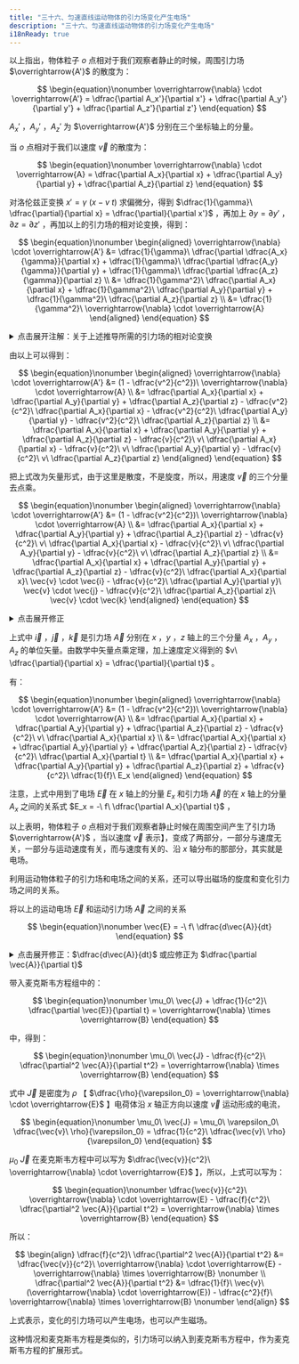 ```yaml
---
title: "三十六、匀速直线运动物体的引力场变化产生电场"
description: "三十六、匀速直线运动物体的引力场变化产生电场"
i18nReady: true
---
```




以上指出，物体粒子 $o$ 点相对于我们观察者静止的时候，周围引力场 $\overrightarrow{A'}$ 的散度为：

$$
\begin{equation}\nonumber
\overrightarrow{\nabla} \cdot \overrightarrow{A'} = \dfrac{\partial A_x'}{\partial x'} + \dfrac{\partial A_y'}{\partial y'} + \dfrac{\partial A_z'}{\partial z'}
\end{equation}
$$

$A_x'$ ，$A_y'$ ，$A_z'$ 为 $\overrightarrow{A'}$ 分别在三个坐标轴上的分量。

当 $o$ 点相对于我们以速度 $\vec{v}$ 的散度为：

$$
\begin{equation}\nonumber
\overrightarrow{\nabla} \cdot \overrightarrow{A} = \dfrac{\partial A_x}{\partial x} + \dfrac{\partial A_y}{\partial y} + \dfrac{\partial A_z}{\partial z}
\end{equation}
$$

对洛伦兹正变换 $x' = \gamma\ (x - v\ t)$ 求偏微分，得到 $\dfrac{1}{\gamma}\ \dfrac{\partial}{\partial x} = \dfrac{\partial}{\partial x'}$ ，再加上 $\partial y = \partial y'$ ，$\partial z = \partial z'$ ，再加以上的引力场的相对论变换，得到：

$$
\begin{equation}\nonumber
\begin{aligned}
\overrightarrow{\nabla} \cdot \overrightarrow{A'} &= \dfrac{1}{\gamma}\ \dfrac{\partial \dfrac{A_x}{\gamma}}{\partial x} + \dfrac{1}{\gamma}\ \dfrac{\partial \dfrac{A_y}{\gamma}}{\partial y} + \dfrac{1}{\gamma}\ \dfrac{\partial \dfrac{A_z}{\gamma}}{\partial z} \\
  &= \dfrac{1}{\gamma^2}\ \dfrac{\partial A_x}{\partial x} + \dfrac{1}{\gamma^2}\ \dfrac{\partial A_y}{\partial y} + \dfrac{1}{\gamma^2}\ \dfrac{\partial A_z}{\partial z} \\
  &= \dfrac{1}{\gamma^2}\ \overrightarrow{\nabla} \cdot \overrightarrow{A}
\end{aligned}
\end{equation}
$$

<details>
  <summary class="custom-summary">点击展开注解：关于上述推导所需的引力场的相对论变换</summary>
  <Aside title="注解">
    上述推导需要用到引力场的相对论变换，具体可以参考第二十三章的最后一小节：“引力场的洛伦兹变换”

    具体来说，静止引力场 $\overrightarrow{A'}$ 在三个坐标轴上的分量，和运动引力场 $\overrightarrow{A}$ 在三个坐标轴上的分量之间存在以下关系：
    
    $$
    \begin{align}
    A_x &= \gamma\ A_x' \nonumber \\
    A_y &= \gamma^2\ A_y' \nonumber \\
    A_z &= \gamma^2\ A_z' \nonumber
    \end{align}
    $$
    
    <div style="text-align: right;">
      _由 **<a href="mailto:bzsgbq@163.com" target="_blank" rel="noopener noreferrer">RainDream</a>** 添加_
    </div>
  </Aside>
</details>

由以上可以得到：

$$
\begin{equation}\nonumber
\begin{aligned}
\overrightarrow{\nabla} \cdot \overrightarrow{A'} &= (1 - \dfrac{v^2}{c^2})\ \overrightarrow{\nabla} \cdot \overrightarrow{A} \\
  &= \dfrac{\partial A_x}{\partial x} + \dfrac{\partial A_y}{\partial y} + \dfrac{\partial A_z}{\partial z} - \dfrac{v^2}{c^2}\ \dfrac{\partial A_x}{\partial x} - \dfrac{v^2}{c^2}\ \dfrac{\partial A_y}{\partial y} - \dfrac{v^2}{c^2}\ \dfrac{\partial A_z}{\partial z} \\
  &= \dfrac{\partial A_x}{\partial x} + \dfrac{\partial A_y}{\partial y} + \dfrac{\partial A_z}{\partial z} - \dfrac{v}{c^2}\ v\ \dfrac{\partial A_x}{\partial x} - \dfrac{v}{c^2}\ v\ \dfrac{\partial A_y}{\partial y} - \dfrac{v}{c^2}\ v\ \dfrac{\partial A_z}{\partial z}
\end{aligned}
\end{equation}
$$

把上式改为矢量形式，由于这里是散度，不是旋度，所以，用速度 $\vec{v}$ 的三个分量去点乘。

$$
\begin{equation}\nonumber
\begin{aligned}
\overrightarrow{\nabla} \cdot \overrightarrow{A'} &= (1 - \dfrac{v^2}{c^2})\ \overrightarrow{\nabla} \cdot \overrightarrow{A} \\
  &= \dfrac{\partial A_x}{\partial x} + \dfrac{\partial A_y}{\partial y} + \dfrac{\partial A_z}{\partial z} - \dfrac{v}{c^2}\ v\ \dfrac{\partial A_x}{\partial x} - \dfrac{v}{c^2}\ v\ \dfrac{\partial A_y}{\partial y} - \dfrac{v}{c^2}\ v\ \dfrac{\partial A_z}{\partial z} \\
  &= \dfrac{\partial A_x}{\partial x} + \dfrac{\partial A_y}{\partial y} + \dfrac{\partial A_z}{\partial z} - \dfrac{v}{c^2}\ \dfrac{\partial A_x}{\partial x}\ \vec{v} \cdot \vec{i} - \dfrac{v}{c^2}\ \dfrac{\partial A_y}{\partial y}\ \vec{v} \cdot \vec{j} - \dfrac{v}{c^2}\ \dfrac{\partial A_z}{\partial z}\ \vec{v} \cdot \vec{k}
\end{aligned}
\end{equation}
$$

<details>
  <summary class="custom-summary">点击展开修正</summary>
  <Aside type="danger" title="修正">
    原文中最后一项多了个 $v$，即写成了 $\dfrac{v}{c^2}\ v\ \dfrac{\partial A_z}{\partial z}\ \vec{v} \cdot \vec{k}$；因为这个错误过于明显，所以直接在正文内容中进行了修正。

    <div style="text-align: right;">
      _由 **<a href="mailto:bzsgbq@163.com" target="_blank" rel="noopener noreferrer">RainDream</a>** 添加_
    </div>
  </Aside>
</details>

上式中 $\vec{i}$ ，$\vec{j}$ ，$\vec{k}$ 是引力场 $\vec{A}$ 分别在 $x$ ，$y$ ，$z$ 轴上的三个分量 $A_x$ ，$A_y$ ，$A_z$ 的单位矢量。由数学中矢量点乘定理，加上速度定义得到的 $v\ \dfrac{\partial}{\partial x} = \dfrac{\partial}{\partial t}$ 。

有：

$$
\begin{equation}\nonumber
\begin{aligned}
\overrightarrow{\nabla} \cdot \overrightarrow{A'} &= (1 - \dfrac{v^2}{c^2})\ \overrightarrow{\nabla} \cdot \overrightarrow{A} \\
  &= \dfrac{\partial A_x}{\partial x} + \dfrac{\partial A_y}{\partial y} + \dfrac{\partial A_z}{\partial z} - \dfrac{v}{c^2}\ v\ \dfrac{\partial A_x}{\partial x} \\
  &= \dfrac{\partial A_x}{\partial x} + \dfrac{\partial A_y}{\partial y} + \dfrac{\partial A_z}{\partial z} - \dfrac{v}{c^2}\ \dfrac{\partial A_x}{\partial t} \\
  &= \dfrac{\partial A_x}{\partial x} + \dfrac{\partial A_y}{\partial y} + \dfrac{\partial A_z}{\partial z} + \dfrac{v}{c^2}\ \dfrac{1}{f}\ E_x
\end{aligned}
\end{equation}
$$

注意，上式中用到了电场 $\vec{E}$ 在 $x$ 轴上的分量 $E_x$ 和引力场 $\vec{A}$ 的在 $x$ 轴上的分量 $A_x$ 之间的关系式 $E_x = -\ f\ \dfrac{\partial A_x}{\partial t}$ ，

以上表明，物体粒子 $o$ 点相对于我们观察者静止时候在周围空间产生了引力场 $\overrightarrow{A'}$ ，当以速度 $\vec{v}$ 表示】，变成了两部分，一部分与速度无关，一部分与运动速度有关，而与速度有关的、沿 $x$ 轴分布的那部分，其实就是电场。

利用运动物体粒子的引力场和电场之间的关系，还可以导出磁场的旋度和变化引力场之间的关系。

将以上的运动电场 $\vec{E}$ 和运动引力场 $\vec{A}$ 之间的关系

$$
\begin{equation}\nonumber
\vec{E} = -\ f\ \dfrac{d\vec{A}}{dt}
\end{equation}
$$

<details>
  <summary class="custom-summary">点击展开修正：$\dfrac{d\vec{A}}{dt}$ 或应修正为 $\dfrac{\partial \vec{A}}{\partial t}$</summary>
  <Aside type="danger" title="修正">
    上面公式中的 $\dfrac{d\vec{A}}{dt}$ 或应修正为 $\dfrac{\partial \vec{A}}{\partial t}$

    <div style="text-align: right;">
      _由 **<a href="mailto:bzsgbq@163.com" target="_blank" rel="noopener noreferrer">RainDream</a>** 添加_
    </div>
  </Aside>
</details>

带入麦克斯韦方程组中的：

$$
\begin{equation}\nonumber
\mu_0\ \vec{J} + \dfrac{1}{c^2}\ \dfrac{\partial \vec{E}}{\partial t} = \overrightarrow{\nabla} \times \overrightarrow{B}
\end{equation}
$$

中，得到：

$$
\begin{equation}\nonumber
\mu_0\ \vec{J} - \dfrac{f}{c^2}\ \dfrac{\partial^2 \vec{A}}{\partial t^2} = \overrightarrow{\nabla} \times \overrightarrow{B}
\end{equation}
$$

式中 $\vec{J}$ 是密度为 $\rho$ 【 $\dfrac{\rho}{\varepsilon_0} = \overrightarrow{\nabla} \cdot \overrightarrow{E}$ 】电荷体沿 $x$ 轴正方向以速度 $\vec{v}$ 运动形成的电流， 

$$
\begin{equation}\nonumber
\mu_0\ \vec{J} = \mu_0\ \varepsilon_0\ \dfrac{\vec{v}\ \rho}{\varepsilon_0} = \dfrac{1}{c^2}\ \dfrac{\vec{v}\ \rho}{\varepsilon_0}
\end{equation}
$$

$\mu_0\ \vec{J}$ 在麦克斯韦方程中可以写为 $\dfrac{\vec{v}}{c^2}\ \overrightarrow{\nabla} \cdot \overrightarrow{E}$ 】，所以，上式可以写为：

$$
\begin{equation}\nonumber
\dfrac{\vec{v}}{c^2}\ \overrightarrow{\nabla} \cdot \overrightarrow{E} - \dfrac{f}{c^2}\ \dfrac{\partial^2 \vec{A}}{\partial t^2} = \overrightarrow{\nabla} \times \overrightarrow{B}
\end{equation}
$$

所以：

$$
\begin{align}
\dfrac{f}{c^2}\ \dfrac{\partial^2 \vec{A}}{\partial t^2} &= \dfrac{\vec{v}}{c^2}\ \overrightarrow{\nabla} \cdot \overrightarrow{E} - \overrightarrow{\nabla} \times \overrightarrow{B} \nonumber \\
\dfrac{\partial^2 \vec{A}}{\partial t^2} &= \dfrac{1}{f}\ \vec{v}\ (\overrightarrow{\nabla} \cdot \overrightarrow{E}) - \dfrac{c^2}{f}\ \overrightarrow{\nabla} \times \overrightarrow{B} \nonumber
\end{align}
$$

上式表示，变化的引力场可以产生电场，也可以产生磁场。

这种情况和麦克斯韦方程是类似的，引力场可以纳入到麦克斯韦方程中，作为麦克斯韦方程的扩展形式。
